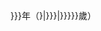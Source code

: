 <includeonly><span style="display:none"> (<span class="bday">{{{1|{{{year}}}}}}-{{padleft:{{{2|{{{month}}}}}}|2|0}}-{{padleft:{{{3|{{{day}}}}}}|2|0}}</span>) </span>{{{1|{{{year}}}}}}年<span class="noprint ForceAgeToShow">（{{age|{{{1|{{{year}}}}}}|{{{2|{{{month}}}}}}|{{{3|{{{day}}}}}}}}歲）</span></includeonly><noinclude>
{{documentation}}
</noinclude>